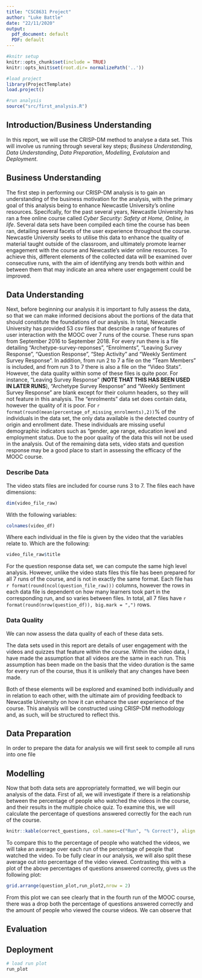 ```yaml
---
title: "CSC8631 Project"
author: "Luke Battle"
date: "22/11/2020"
output:
  pdf_document: default
  PDF: default
---
```


```r
#knitr setup
knitr::opts_chunk$set(include = TRUE)
knitr::opts_knit$set(root.dir= normalizePath('..'))
```

```r
#load project
library(ProjectTemplate)
load.project()

#run analysis
source("src/first_analysis.R")

```

## Introduction/Business Understanding

In this report, we will use the CRISP-DM method to analyse a data set. This will involve us running through several key steps; *Business Understanding*, *Data Understanding*, *Data Preparation*, *Modelling*, *Evalutaion* and *Deployment*.

## Business Understanding 

The first step in performing our CRISP-DM analysis is to gain an understanding of the business motivation for the analysis, with the primary goal of this analysis being to enhance Newcastle University's online resources. Specifcally, for the past several years, Newcastle University has ran a free online course called *Cyber Security: Safety at Home, Online, in life*. Several data sets have been compiled each time the course has been ran, detailing several facets of the user experience throughout the course.  Newcastle University seeks to utilise this data to enhance the quality of material taught outside of the classroom, and ultimately promote learner engagement with the course and Newcastle's wider online resources. To achieve this, different elements of the collected data will be examined over consecutive runs, with the aim of identifying any trends both within and between them that may indicate an area where user engagement could be improved.   


## Data Understanding 

Next, before beginning our analysis it is important to fully assess the data, so that we can make informed decisions about the portions of the data that should constitute the foundations of our analysis. In total, Newcastle University has provided 53 csv files that describe a range of features of user interaction with the MOOC over 7 runs of the course. These runs span from September 2016 to  September 2018. For every run there is a file detailing "Archetype-survey-reponses", "Enrolments", "Leaving Survey Response", "Question Response", "Step Activity" and "Weekly Sentiment Survey Response". In addition, from run 2 to 7 a file on the "Team Members" is included, and from run 3 to 7 there is also a file on the "Video Stats". However, the data quality within some of these files is quite poor. For instance, "Leaving Survey Response" (**NOTE THAT THIS HAS BEEN USED IN LATER RUNS**), "Archetype Survey Response" and "Weekly Sentiment Survey Response" are blank except for their column headers, so they will not feature in this analysis. The "enrolments" data set does contain data, however the quality of it is poor. For `r format(round(mean(percentage_of_missing_enrolments),2))`% of the individuals in the data set, the only data available is the detected country of origin and enrollment date. These individuals are missing useful demographic indicators such as "gender, age range, education level and employment status. Due to the poor quality of the data this will not be used in the analysis. Out of the remaining data sets, video stats and question response may be a good place to start in assessing the efficacy of the MOOC course. 

### Describe Data

The video stats files are included for course runs 3 to 7. The files each have dimensions:

```r
dim(video_file_raw)
```

With the following variables:

```r
colnames(video_df)
```

Where each individual in the file is given by the video that the variables relate to. Which are the following:

```r
video_file_raw$title
```

For the question response data set, we can compute the same high level analysis. However, unlike the video stats files this file has been prepared for all 7 runs of the course, and is not in exactly the same format. Each file has `r format(round(ncol(question_file_raw)))` columns, however the rows in each data file is dependent on how many learners took part in the corresponding run, and so varies between files. In total, all 7 files have `r format(round(nrow(question_df)), big.mark = ",")` rows. 

### Data Quality

We can now assess the data quality of each of these data sets. 

The data sets used in this report are details of user engagement with the videos and quizzes that feature within the course. Within the video data, I have made the assumption that all videos are the same in each run. This assumption has been made on the basis that the video duration is the same for every run of the course, thus it is unlikely that any changes have been made.


Both of these elements will be explored and examined both individually and in relation to each other, with the ultimate aim of providing feedback to Newcastle University on how it can enhance the user experience of the course. This analysis will be constructed using CRISP-DM methodology and, as such, will be structured to reflect this.



## Data Preparation

In order to prepare the data for analysis we will first seek to compile all runs into one file 

## Modelling

Now that both data sets are appropriately formatted, we will begin our analysis of the data. First of all, we will investigate if there is a relationship between the percentage of people who watched the videos in the course, and their results in the multiple choice quiz. To examine this, we will calculate the percentage of questions answered correctly for the each run of the course. 

```r
knitr::kable(correct_questions, col.names=c("Run", "% Correct"), align = "c", digits = 2)
```

To compare this to the percentage of people who watched the videos, we will take an average over each run of the percentage of people that watched the video. To be fully clear in our analysis, we will also split these average out into percentage of the video viewed. Contrasting this with a plot of the above percentages of questions answered correctly, gives us the following plot:

```r
grid.arrange(question_plot,run_plot2,nrow = 2)
```

From this plot we can see clearly that in the fourth run of the MOOC course, there was a drop both the percentage of questions answered correctly and the amount of people who viewed the course videos. We can observe that 



## Evaluation



## Deployment






```r
# load run plot
run_plot
```









